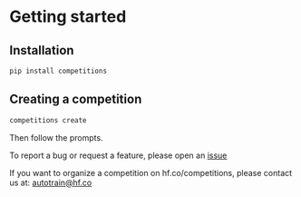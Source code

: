 # Getting started

## Installation

```bash
pip install competitions
```

## Creating a competition

```bash
competitions create
```

Then follow the prompts.

To report a bug or request a feature, please open an [issue](https://github.com/huggingface/competitions/issues)

If you want to organize a competition on hf.co/competitions, please contact us at: autotrain@hf.co